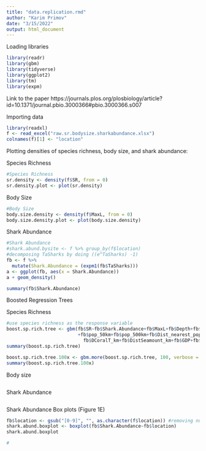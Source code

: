 ```yaml
---
title: "data.replication.rmd"
author: "Karim Primov"
date: "3/15/2022"
output: html_document
---
```


Loading libraries
```r
library(readr)
library(gbm)
library(tidyverse)
library(ggplot2)
library(tm)
library(expm)
```


Link to the paper
https://journals.plos.org/plosbiology/article?id=10.1371/journal.pbio.3000366#pbio.3000366.s007


Importing data
```r
library(readxl)
f <- read_excel("raw.sr.bodysize.sharkabundance.xlsx")
colnames(f)[1] <- "location"

```

Plotting densities of species richness, body size, and shark abundance:

Species Richness
```r
#Species Richness
sr.density <- density(f$SR, from = 0)
sr.density.plot <- plot(sr.density)
```

Body Size
```r
#Body Size
body.size.density <- density(f$MaxL, from = 0)
body.size.density.plot <- plot(body.size.density)
```

Shark Abundance
```r
#Shark Abundance
#shark.abund.bysite <- f %>% group_by(f$location) 
#decomposing TaSharks by doing ((e^TaSharks) -1)
fb <- f %>%
  mutate(Shark.Abundance = (expm1(fb$TaSharks)))
a <- ggplot(fb, aes(x = Shark.Abundance)) 
a + geom_density() 

summary(fb$Shark.Abundance)
```

Boosted Regression Trees

Species Richness
```r
#use species richness as the response variable
boost.sp.rich.tree <- gbm(fb$SR~fb$Shark.Abundance+fb$MaxL+fb$Depth+fb$Chla_median+fb$Chla_sd+fb$SST_median+fb$SST_sd
                          +fb$pop_50km+fb$pop_500km+fb$Dist_nearest_pop+fb$Dist_nearest_market+fb$HDI+fb$Dcoast_km+
                            fb$DCoralT_km+fb$DistSeamount_km+fb$GDP+fb$Dist_SMT1500+fb$FishingEffort01+fb$FishingEffort05, data = fb)
summary(boost.sp.rich.tree)

boost.sp.rich.tree.100x <- gbm.more(boost.sp.rich.tree, 100, verbose = FALSE)
summary(boost.sp.rich.tree.100x)

```

Body size
```r

```

Shark Abundance
```r

```


Shark Abundance Box plots (Figure 1E)
```r
fb$location <- gsub("[0-9]", "", as.character(f$location)) #removing numbers from location column in df "f"
shark.abund.boxplot <- boxplot(fb$Shark.Abundance~fb$location)
shark.abund.boxplot


```

```r
#
```

```r

```

```r

```

```r

```

```r

```

```r

```

```r

```

```r

```

```r

```

```r

```